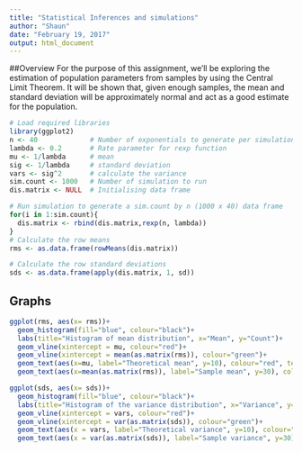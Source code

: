 ```yaml
---
title: "Statistical Inferences and simulations"
author: "Shaun"
date: "February 19, 2017"
output: html_document
---
```

##Overview
For the purpose of this assignment, we'll be exploring the estimation of population parameters from samples by using the Central Limit Theorem. It will be shown that, given enough samples, the mean and standard deviation will be approximately normal and act as a good estimate for the population.

```r
# Load required libraries
library(ggplot2)
n <- 40             # Number of exponentials to generate per simulation
lambda <- 0.2       # Rate parameter for rexp function
mu <- 1/lambda      # mean 
sig <- 1/lambda     # standard deviation
vars <- sig^2       # calculate the variance
sim.count <- 1000   # Number of simulation to run
dis.matrix <- NULL  # Initialising data frame

# Run simulation to generate a sim.count by n (1000 x 40) data frame 
for(i in 1:sim.count){
  dis.matrix <- rbind(dis.matrix,rexp(n, lambda))
}
# Calculate the row means
rms <- as.data.frame(rowMeans(dis.matrix))

# Calculate the row standard deviations
sds <- as.data.frame(apply(dis.matrix, 1, sd))
```

## Graphs

```r
ggplot(rms, aes(x= rms))+
  geom_histogram(fill="blue", colour="black")+
  labs(title="Histogram of mean distribution", x="Mean", y="Count")+
  geom_vline(xintercept = mu, colour="red")+
  geom_vline(xintercept = mean(as.matrix(rms)), colour="green")+
  geom_text(aes(x=mu, label="Theoretical mean", y=10), colour="red", text=element_text(size=11))+
  geom_text(aes(x=mean(as.matrix(rms)), label="Sample mean", y=30), colour="green", text=element_text(size=11))
```


```r
ggplot(sds, aes(x= sds))+
  geom_histogram(fill="blue", colour="black")+
  labs(title="Histogram of the variance distribution", x="Variance", y="Count")+
  geom_vline(xintercept = vars, colour="red")+
  geom_vline(xintercept = var(as.matrix(sds)), colour="green")+
  geom_text(aes(x = vars, label="Theoretical variance", y=10), colour="red")+
  geom_text(aes(x = var(as.matrix(sds)), label="Sample variance", y=30), colour="green")
```